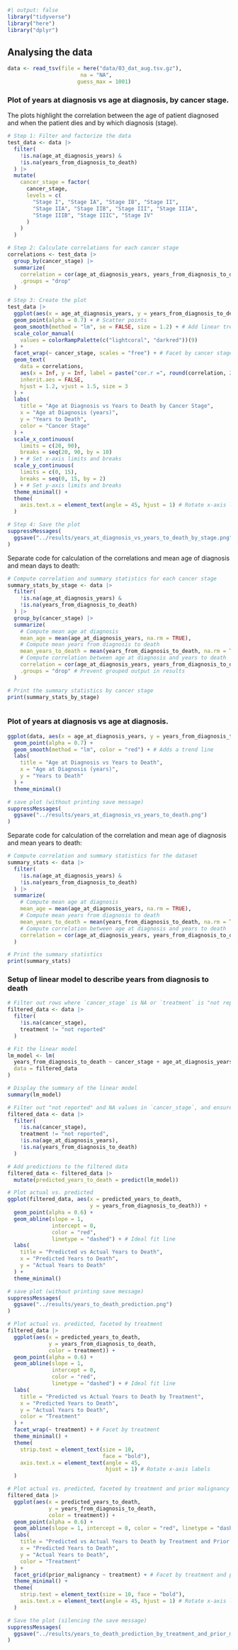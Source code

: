 ```r
#| output: false
library("tidyverse")
library("here")
library("dplyr")
```

## Analysing the data

```r
data <- read_tsv(file = here("data/03_dat_aug.tsv.gz"), 
                       na = "NA", 
                      guess_max = 1001)
```

### Plot of years at diagnosis vs age at diagnosis, by cancer stage.

The plots highlight the correlation between the age of patient diagnosed and when the patient dies and by which diagnosis (stage).

```r
# Step 1: Filter and factorize the data
test_data <- data |>
  filter(
    !is.na(age_at_diagnosis_years) & 
    !is.na(years_from_diagnosis_to_death)
  ) |>
  mutate(
    cancer_stage = factor(
      cancer_stage,
      levels = c(
        "Stage I", "Stage IA", "Stage IB", "Stage II", 
        "Stage IIA", "Stage IIB", "Stage III", "Stage IIIA", 
        "Stage IIIB", "Stage IIIC", "Stage IV"
      )
    )
  )

# Step 2: Calculate correlations for each cancer stage
correlations <- test_data |>
  group_by(cancer_stage) |>
  summarize(
    correlation = cor(age_at_diagnosis_years, years_from_diagnosis_to_death, use = "complete.obs"),
    .groups = "drop"
  )

# Step 3: Create the plot
test_data |>
  ggplot(aes(x = age_at_diagnosis_years, y = years_from_diagnosis_to_death, color = cancer_stage)) +
  geom_point(alpha = 0.7) + # Scatter points
  geom_smooth(method = "lm", se = FALSE, size = 1.2) + # Add linear trend line
  scale_color_manual(
    values = colorRampPalette(c("lightcoral", "darkred"))(9)
  ) +
  facet_wrap(~ cancer_stage, scales = "free") + # Facet by cancer stage
  geom_text(
    data = correlations,
    aes(x = Inf, y = Inf, label = paste("cor.r =", round(correlation, 2))),
    inherit.aes = FALSE,
    hjust = 1.2, vjust = 1.5, size = 3
  ) +
  labs(
    title = "Age at Diagnosis vs Years to Death by Cancer Stage",
    x = "Age at Diagnosis (years)",
    y = "Years to Death",
    color = "Cancer Stage"
  ) +
  scale_x_continuous(
    limits = c(20, 90), 
    breaks = seq(20, 90, by = 10)
  ) + # Set x-axis limits and breaks
  scale_y_continuous(
    limits = c(0, 15), 
    breaks = seq(0, 15, by = 2)
  ) + # Set y-axis limits and breaks
  theme_minimal() +
  theme(
    axis.text.x = element_text(angle = 45, hjust = 1) # Rotate x-axis labels
  )

# Step 4: Save the plot
suppressMessages(
  ggsave("../results/years_at_diagnosis_vs_years_to_death_by_stage.png")
)


```

Separate code for calculation of the correlations and mean age of diagnosis and mean days to death:

```r
# Compute correlation and summary statistics for each cancer stage
summary_stats_by_stage <- data |>
  filter(
    !is.na(age_at_diagnosis_years) & 
    !is.na(years_from_diagnosis_to_death)
  ) |> 
  group_by(cancer_stage) |>
  summarize(
    # Compute mean age at diagnosis
    mean_age = mean(age_at_diagnosis_years, na.rm = TRUE),
    # Compute mean years from diagnosis to death
    mean_years_to_death = mean(years_from_diagnosis_to_death, na.rm = TRUE),
    # Compute correlation between age at diagnosis and years to death
    correlation = cor(age_at_diagnosis_years, years_from_diagnosis_to_death, use = "complete.obs"),
    .groups = "drop" # Prevent grouped output in results
  )

# Print the summary statistics by cancer stage
print(summary_stats_by_stage)



```

### Plot of years at diagnosis vs age at diagnosis.

```r
ggplot(data, aes(x = age_at_diagnosis_years, y = years_from_diagnosis_to_death)) +
  geom_point(alpha = 0.7) +
  geom_smooth(method = "lm", color = "red") + # Adds a trend line
  labs(
    title = "Age at Diagnosis vs Years to Death",
    x = "Age at Diagnosis (years)",
    y = "Years to Death"
  ) +
  theme_minimal()

# save plot (without printing save message)
suppressMessages(
  ggsave("../results/years_at_diagnosis_vs_years_to_death.png")
)
```

Separate code for calculation of the correlation and mean age of diagnosis and mean years to death:

```r
# Compute correlation and summary statistics for the dataset
summary_stats <- data |>
  filter(
    !is.na(age_at_diagnosis_years) & 
    !is.na(years_from_diagnosis_to_death)
  ) |>
  summarize(
    # Compute mean age at diagnosis
    mean_age = mean(age_at_diagnosis_years, na.rm = TRUE),
    # Compute mean years from diagnosis to death
    mean_years_to_death = mean(years_from_diagnosis_to_death, na.rm = TRUE),
    # Compute correlation between age at diagnosis and years to death
    correlation = cor(age_at_diagnosis_years, years_from_diagnosis_to_death, use = "complete.obs")
  )

# Print the summary statistics
print(summary_stats)
```

### Setup of linear model to describe years from diagnosis to death

```r
# Filter out rows where `cancer_stage` is NA or `treatment` is "not reported"
filtered_data <- data |>
  filter(
    !is.na(cancer_stage),
    treatment != "not reported"
  )

# Fit the linear model
lm_model <- lm(
  years_from_diagnosis_to_death ~ cancer_stage + age_at_diagnosis_years + treatment + prior_malignancy,
  data = filtered_data
)

# Display the summary of the linear model
summary(lm_model)
```

```r
# Filter out "not reported" and NA values in `cancer_stage`, and ensure no missing values in key variables
filtered_data <- data |>
  filter(
    !is.na(cancer_stage),
    treatment != "not reported",
    !is.na(age_at_diagnosis_years),
    !is.na(years_from_diagnosis_to_death)
  )

# Add predictions to the filtered data
filtered_data <- filtered_data |>
  mutate(predicted_years_to_death = predict(lm_model))
```

```r
# Plot actual vs. predicted
ggplot(filtered_data, aes(x = predicted_years_to_death, 
                          y = years_from_diagnosis_to_death)) +
  geom_point(alpha = 0.6) +
  geom_abline(slope = 1, 
              intercept = 0, 
              color = "red", 
              linetype = "dashed") + # Ideal fit line
  labs(
    title = "Predicted vs Actual Years to Death",
    x = "Predicted Years to Death",
    y = "Actual Years to Death"
  ) +
  theme_minimal()

# save plot (without printing save message)
suppressMessages(
  ggsave("../results/years_to_death_prediction.png")
)

```

```r
# Plot actual vs. predicted, faceted by treatment
filtered_data |>
  ggplot(aes(x = predicted_years_to_death, 
             y = years_from_diagnosis_to_death, 
             color = treatment)) +
  geom_point(alpha = 0.6) +
  geom_abline(slope = 1, 
              intercept = 0, 
              color = "red", 
              linetype = "dashed") + # Ideal fit line
  labs(
    title = "Predicted vs Actual Years to Death by Treatment",
    x = "Predicted Years to Death",
    y = "Actual Years to Death",
    color = "Treatment"
  ) +
  facet_wrap(~ treatment) + # Facet by treatment
  theme_minimal() +
  theme(
    strip.text = element_text(size = 10, 
                              face = "bold"),
    axis.text.x = element_text(angle = 45, 
                               hjust = 1) # Rotate x-axis labels
  )

```

```r
# Plot actual vs. predicted, faceted by treatment and prior malignancy
filtered_data |>
  ggplot(aes(x = predicted_years_to_death, 
             y = years_from_diagnosis_to_death, 
             color = treatment)) +
  geom_point(alpha = 0.6) +
  geom_abline(slope = 1, intercept = 0, color = "red", linetype = "dashed") + # Ideal fit line
  labs(
    title = "Predicted vs Actual Years to Death by Treatment and Prior Malignancy",
    x = "Predicted Years to Death",
    y = "Actual Years to Death",
    color = "Treatment"
  ) +
  facet_grid(prior_malignancy ~ treatment) + # Facet by treatment and prior malignancy
  theme_minimal() +
  theme(
    strip.text = element_text(size = 10, face = "bold"),
    axis.text.x = element_text(angle = 45, hjust = 1) # Rotate x-axis labels
  )

# Save the plot (silencing the save message)
suppressMessages(
  ggsave("../results/years_to_death_prediction_by_treatment_and_prior_malignancy.png")
)
```
